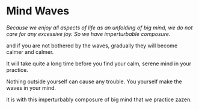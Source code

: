 # Mind Waves

_Because we enjoy all aspects of life as an unfolding of big mind, we do not care for any excessive joy. So we have imperturbable composure._

and if you are not bothered by the waves, gradually they will become calmer and calmer.

It will take quite a long time before you find your calm, serene mind in your practice.

Nothing outside yourself can cause any trouble. You yourself make the waves in your mind.

it is with this imperturbably composure of big mind that we practice zazen.

